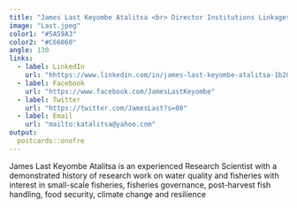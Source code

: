 ```yaml
---
title: "James Last Keyombe Atalitsa <br> Director Institutions Linkages <br> WritingHub Africa Ltd"
image: "Last.jpeg"
color1: "#5A59A3"
color2: "#C66060"
angle: 130
links:
  - label: LinkedIn
    url: "hhttps://www.linkedin.com/in/james-last-keyombe-atalitsa-1b202734"
  - label: Facebook
    url: "https://www.facebook.com/JamesLastKeyombe"
  - label: Twitter
    url: "https://twitter.com/JamesLast?s=08"
  - label: Email
    url: "mailto:katalitsa@yahoo.com"
output:
  postcards::onofre
---
```

 
James Last Keyombe Atalitsa  is an experienced Research Scientist with a demonstrated history of research work on water quality and fisheries with interest in small-scale fisheries, fisheries governance, post-harvest fish handling, food security, climate change and resilience
